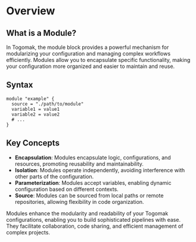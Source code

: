 # Overview 

## What is a Module?
In Togomak, the module block provides a powerful mechanism for modularizing your configuration and managing complex workflows efficiently. Modules allow you to encapsulate specific functionality, making your configuration more organized and easier to maintain and reuse.

## Syntax 

```hcl 
module "example" {
  source = "./path/to/module"
  variable1 = value1
  variable2 = value2
  # ...
}

```

## Key Concepts 

* **Encapsulation**: Modules encapsulate logic, 
    configurations, and resources, promoting reusability and maintainability.
* **Isolation**: Modules operate independently, 
    avoiding interference with other parts of the configuration.
* **Parameterization**: Modules accept variables, enabling dynamic configuration
    based on different contexts.
* **Source**: Modules can be sourced from local paths or remote repositories, 
    allowing flexibility in code organization.

Modules enhance the modularity and readability of your Togomak configurations, 
enabling you to build sophisticated pipelines with ease. They facilitate 
collaboration, code sharing, and efficient management of complex projects.